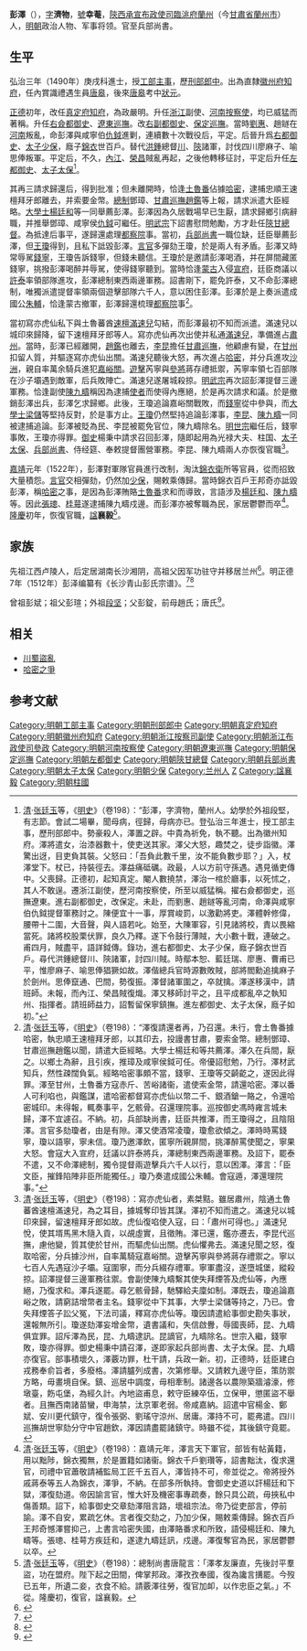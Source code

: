 {{Otheruses|彭澤 (消歧義)|other=同名或類似名的其它條目描述}}
{{明清人物信息框
| 姓名 = 彭澤
| 原名 =
| 圖片名稱= 
| 圖片大小 =
| 圖片說明 = 
 |最高職務 = 少保太子太保兵部尚書
| 屆數 = 
| 國家 = 大明
| 前任 = 
| 繼任 = 
| 爵位 =
| 籍貫 = [[陝西承宣布政使司|陝西承宣布政使司]][[臨洮府|臨洮府]][[蘭州|蘭州]]
| 族裔 = 漢族
| 字號 = 字濟物，號幸菴
| 諡號 = 襄毅
| 出生日期 = 天順三年（1459年）
| 出生地點 = 
| 逝世日期 = 嘉靖八年（1529年）
| 逝世地點 = 
| 墓葬 =
| 配偶 =
| 親屬 =
| 出身 = 
*陝西鄉試第九名舉人
*弘治三年庚戌科進士出身
| 經歷 = 
| 著作 =
}}
'''彭澤'''（{{bd|1459年||1529年||P}}），[[表字|字]]'''濟物'''，[[號|號]]'''幸菴'''，[[陝西承宣布政使司|陝西承宣布政使司]][[臨洮府|臨洮府]][[蘭州|蘭州]]（今[[甘肅省|甘肅省]][[蘭州市|蘭州市]]）人，[[明朝|明朝]]政治人物、军事将领。官至兵部尚書。

== 生平 ==
{{See also|川蜀盜亂|哈密之爭}}
弘治三年（1490年）庚戌科進士，授[[工部|工部]][[主事|主事]]，歷[[刑部|刑部]][[郎中|郎中]]。出為直隸[[徽州府|徽州府]][[知府|知府]]，任內賞識禮遇生員[[唐皋|唐皋]]，後來[[唐皋|唐皋]]考中[[狀元|狀元]]。

[[正德_(明朝)|正德]]初年，改任[[真定府|真定府]][[知府|知府]]，為政嚴明。升任[[浙江|浙江]]副使、[[河南|河南]][[按察使|按察使]]，均已威猛而著稱。升任[[右僉都御史|右僉都御史]]、[[遼東巡撫|遼東巡撫]]。改[[右副都御史|右副都御史]]、[[保定巡撫|保定巡撫]]。當時[[劉惠|劉惠]]、趙鐩在[[河南|河南]]叛亂，命彭澤與咸寧伯[[仇鉞|仇鉞]]進剿，連續數十次戰役后，平定。后晉升爲[[右都御史|右都御史]]、[[太子少保|太子少保]]，廕子[[錦衣|錦衣]]世百戶。替代[[洪鍾|洪鍾]]總督[[四川|川]]、[[陝西|陝]]諸軍，討伐四川廖麻子、喻思俸叛軍。平定后，不久，[[內江|內江]]、[[榮昌|榮昌]]賊亂再起，之後他轉移征討，平定后升任[[左都御史|左都御史]]、[[太子太保|太子太保]]<ref>[[清|清]]·[[张廷玉|张廷玉]]等，《[[明史|明史]]》（卷198）：“彭澤，字濟物，蘭州人。幼學於外祖段堅，有志節。會試二場畢，聞母病，徑歸，母病亦已。登弘治三年進士，授工部主事，歷刑部郎中。勢豪殺人，澤置之辟。中貴為祈免，執不聽。出為徽州知府。澤將遣女，治漆器數十，使吏送其家。澤父大怒，趣焚之，徒步詣徽。澤驚出迓，目吏負其裝。父怒曰：「吾負此數千里，汝不能負數步耶？」入，杖澤堂下。杖已，持裝徑去。澤益痛砥礪。政最，人以方前守孫遇。遇見循吏傳中。父喪歸。正德初，起知真定。閹人數撓禁，澤治一棺於廳事，以死怵之，其人不敢逞。遷浙江副使，歷河南按察使，所至以威猛稱。擢右僉都御史，巡撫遼東。進右副都御史，改保定。未赴，而劉惠、趙鐩等亂河南，命澤與咸寧伯仇鉞提督軍務討之。陳便宜十一事，厚賞峻罰，以激勸將吏。澤體幹修偉，腰帶十二圍，大音聲，與人語若叱。始至，大陳軍容，引見諸將校，責以畏縮當死。諸將校股栗伏罪，良久乃釋。遂下令鼓行薄賊，大小數十戰，連破之。甫四月，賊盡平，語詳鉞傳。錄功，進右都御史、太子少保，廕子錦衣世百戶。尋代洪鍾總督川、陝諸軍，討四川賊。時鄢本恕、藍廷瑞、廖惠、曹甫已平，惟廖麻子、喻思俸猖獗如故。澤偕總兵官時源數敗賊，部將閻勳追擒麻子於劍州。思俸竄通、巴間，勢復振。澤督諸軍圍之，卒就擒。澤遂移漢中，請班師。未報，而內江、榮昌賊復熾。澤又移師討平之，且平成都亂卒之執知州、指揮者。請班師益力，詔暫留保寧鎮撫。進左都御史、太子太保，廕子如初。”</ref>。

其再三請求歸還后，得到批准；但未離開時，恰逢[[土魯番|土魯番]]佔據[[哈密|哈密]]，逮捕忠順王速檀拜牙郎離去，并索要金幣。[[總制|總制]]鄧璋、[[甘肅巡撫|甘肅巡撫]][[趙鑑|趙鑑]]等上報，請求派遣大臣經略。[[大學士|大學士]][[楊廷和|楊廷和]]等一同舉薦彭澤。彭澤因為久居戰場早已生厭，請求歸鄉引病辭職，并推舉鄧璋、咸寧侯[[仇鉞|仇鉞]]可繼任。[[明武宗|明武宗]]下詔書慰問勉勵，方才赴任[[陝甘總督|陝甘總督]]。為抵達后事平，遂歸還處理[[都察院|都察院]]事。當初，[[兵部尚書|兵部尚書]]一職位缺，廷臣舉薦彭澤，但[[王瓊|王瓊]]得到，且私下詆毀彭澤。[[言官|言官]]多彈劾王瓊，於是兩人有矛盾。彭澤又時常辱駡[[錢寧|錢寧]]，王瓊告訴錢寧，但錢未聽信。王瓊於是邀請彭澤喝酒，并在屏間藏匿錢寧，挑撥彭澤喝醉并辱駡，使得錢寧聽到。當時恰逢[[蒙古|蒙古]]入侵[[宣府|宣府]]，廷臣商議以[[許泰|許泰]]率領部隊進攻，彭澤總制東西兩邊軍務。詔書剛下，罷免許泰，又不命彭澤總制，唯獨派遣提督率領兩個遊擊部隊六千人，意以困住彭澤。彭澤於是上奏派遣成國公[[朱輔|朱輔]]，恰逢蒙古撤軍，彭澤歸還梳理[[都察院|都察院]]事<ref>[[清|清]]·[[张廷玉|张廷玉]]等，《[[明史|明史]]》（卷198）：“澤復請還者再，乃召還。未行，會土魯番據哈密，執忠順王速檀拜牙郎，以其印去，投謾書甘肅，要索金幣。總制鄧璋、甘肅巡撫趙鑑以聞，請遣大臣經略。大學士楊廷和等共薦澤。澤久在兵間，厭之。以鄉土為辭，且引疾，推璋及咸寧侯鉞可任。帝優詔慰勉，乃行。澤材武知兵，然性疎闊負氣。經略哈密事頗不當，錢寧、王瓊等交齮齕之，遂因此得罪。澤至甘州，土魯番方寇赤斤、苦峪諸衞，遣使索金幣，請還哈密。澤以番人可利啗也，與鑑謀，遣哈密都督寫亦虎仙以幣二千、銀酒鎗一賂之，令還哈密城印。未得報，輒奏事平，乞骸骨。召還理院事。巡按御史馮時雍言城未歸，澤不宜遽召。不納。初，兵部缺尚書，廷臣共推澤，而王瓊得之，且陰阻澤。言官多劾瓊者，由是有隙。澤又使酒常凌瓊，瓊愈欲傾之。澤時時罵錢寧，瓊以語寧，寧未信。瓊乃邀澤飲，匿寧所親屏間，挑澤醉罵使聞之，寧果大怒。會寇大入宣府，廷議以許泰將兵，澤總制東西兩邊軍務。及詔下，罷泰不遣，又不命澤總制，獨令提督兩遊擊兵六千人以行，意以困澤。澤言：「臣文臣，摧鋒陷陣非臣所能獨任。」瓊乃奏遣成國公朱輔。會寇遁，澤還理院事。”</ref>。

當初寫亦虎仙私下與土魯蕃酋[[速檀滿速兒|速檀滿速兒]]勾結，而彭澤最初不知而派遣。滿速兒以城印來歸降，留下速檀拜牙郎等人。寫亦虎仙再次出使并私通[[滿速兒|滿速兒]]，準備進占[[肅州|肅州]]。當時，彭澤已經離開，[[趙鑑|趙鑑]]也離去，[[李昆|李昆]]擔任[[甘肅巡撫|甘肅巡撫]]，他顧慮有變，在[[甘州|甘州]]扣留人質，并驅逐寫亦虎仙出關。滿速兒聽後大怒，再次進占[[哈密|哈密]]，并分兵進攻[[沙洲|沙洲]]，親自率萬余騎兵進犯[[嘉峪關|嘉峪關]]。[[遊擊|遊擊]]芮寧與[[參將|參將]]蔣存禮抵禦，芮寧率領七百部隊在沙子壩遇到敵軍，后兵敗陣亡。滿速兒遂屠城殺掠。[[明武宗|明武宗]]再次詔彭澤提督三邊軍務。恰逢副使[[陳九疇_(弘治進士)|陳九疇]]稱因為逮捕[[使者|使者]]而使得內應絕，於是再次請求和議。於是撤銷彭澤出兵，彭澤乞求歸鄉。此後，王瓊追論嘉峪關戰敗，而[[錢寧|錢寧]]從中參與，而[[大學士|大學士]][[梁儲|梁儲]]等堅持反對，於是事方止。[[王瓊|王瓊]]仍然堅持追論彭澤事，[[李昆|李昆]]、[[陳九疇_(弘治進士)|陳九疇]]一同被逮捕追論。彭澤被貶為民、李昆被罷免官位，陳九疇除名。[[明世宗|明世宗]]繼任后，錢寧事敗，王瓊亦得罪。[[御史|御史]]楊秉中請求召回彭澤，隨即起用為光禄大夫、柱国、[[太子太保|太子太保]]、[[兵部尚書|兵部尚書]]、侍经筵、奉敕提督團營軍務。李昆、陳九疇兩人亦恢復官職<ref>[[清|清]]·[[张廷玉|张廷玉]]等，《[[明史|明史]]》（卷198）：寫亦虎仙者，素桀黠。雖居肅州，陰通土魯蕃酋速檀滿速兒，為之耳目，據城奪印皆其謀。澤初不知而遣之。滿速兒以城印來歸，留速檀拜牙郎如故。虎仙復啗使入寇，曰：「肅州可得也。」滿速兒悅，使其壻馬黑木隨入貢，以覘虛實，且徵賄。澤已還，鑑亦遷去，李昆代巡撫，慮他變，質其使於甘州，而驅虎仙出關。虎仙懼弗去。滿速兒聞之怒，復取哈密，分兵據沙州，自率萬騎寇嘉峪關。遊擊芮寧與參將蔣存禮禦之。寧以七百人先遇寇沙子壩。寇圍寧，而分兵綴存禮軍。寧軍盡沒，遂墮城堡，縱殺掠。詔澤提督三邊軍務往禦。會副使陳九疇繫其使失拜煙答及虎仙等，內應絕，乃復求和。澤兵遂罷。尋乞骸骨歸，馳驛給夫廩如制。澤既去，瓊追論嘉峪之敗，請窮詰增幣者主名。錢寧從中下其事，大學士梁儲等持之，乃已。會失拜煙答子訟父冤，下法司議，釋寫亦虎仙等。瓊因請遣給事御史勘失事狀，還報無所引。瓊遂劾澤妄增金幣，遺書議和，失信啟釁，辱國喪師，昆、九疇俱宜罪。詔斥澤為民，昆、九疇逮訊。昆謫官，九疇除名。世宗入繼，錢寧敗，瓊亦得罪。御史楊秉中請召澤，遂即家起兵部尚書、太子太保。昆、九疇亦復官。部事積壞久，澤覈功罪，杜干請，兵政一新。初，正德時，廷臣建白戎務奉俞旨者，多廢格。澤請臚列成書，次第修舉。又請敕九邊守臣，策防禦方略，毋畫境自保。鎮、巡居中調度，毋相牽制。諸邊各以農隙築牆濬濠，修墩臺，飭屯堡，為經久計。內地盜甫息，敕守臣練卒伍，立保甲，懲匿盜不舉者。且撫西南諸苗蠻，申海禁，汰京軍老弱。帝咸嘉納。詔遣中官楊金、鄭斌、安川更代鎮守，復令張弼、劉瑤守涼州、居庸。澤持不可，罷弗遣。四川巡撫胡世寧劾分守中官趙欽，澤因請盡罷諸鎮守。時雖不從，其後鎮守竟罷。</ref>。

[[嘉靖|嘉靖]]元年（1522年），彭澤對軍隊官員進行改制，淘汰[[錦衣衛|錦衣衛]]所等官員，從而招致大量積怨。[[言官|言官]]交相彈劾，仍然加[[少保|少保]]，賜敕乘傳歸。當時錦衣百戶王邦奇亦詆毀彭澤，稱[[哈密|哈密]]之事，是因為彭澤賄賂[[土魯番|土魯番]]求和而導致，言語涉及[[楊廷和|楊廷和]]、[[陳九疇|陳九疇]]等。因此[[張璁|張璁]]、[[桂萼|桂萼]]遂逮捕陳九疇戍邊。而彭澤亦被奪職為民，家居鬱鬱而卒<ref>[[清|清]]·[[张廷玉|张廷玉]]等，《[[明史|明史]]》（卷198）：嘉靖元年，澤言天下軍官，部皆有帖黃籍，用以黜陟，錦衣獨無，於是置籍如諸衞。錦衣千戶劉瓚等，詔書黜汰，復求還官，司禮中官蕭敬請補監局工匠千五百人，澤皆持不可，帝並從之。帝將授外戚蔣泰等五人為錦衣，澤爭，不納。在部多所執持。會御史史道以訐楊廷和下獄，澤復劾道。帝因諭言官，惟大奸及機密事專疏奏，餘只具公疏，毋挾私中傷善類。詔下，給事御史交章劾澤阻言路，壞祖宗法。帝乃從吏部言，停前諭。澤不自安，累疏乞休。言者復交劾之，乃加少保，賜敕乘傳歸。錦衣百戶王邦奇憾澤嘗抑己，上書言哈密失國，由澤賂番求和所致，語侵楊廷和、陳九疇等。張璁、桂萼方疾廷和，遂逮九疇廷訊，戍邊。澤復奪官為民，家居鬱鬱以卒。</ref>。[[隆庆_(明朝)|隆慶]]初年，恢復官職，[[諡|諡]]'''襄毅'''<ref>[[清|清]]·[[张廷玉|张廷玉]]等，《[[明史|明史]]》（卷198）：總制尚書唐龍言：「澤孝友廉直，先後討平羣盜，功在盟府。陛下起之田間，俾掌邦政。澤孜孜奉國，復為讒言搆罷。今歿已五年，所遺二妾，衣食不給。請覈澤往勞，復官加卹，以作忠臣之氣。」不從。隆慶初，復官，諡襄毅。</ref>。

==家族==

先祖江西卢陵人，后定居湖南长沙湘阴，高祖父因军功驻守并移居兰州<ref>{{Cite book|title=金声玉振 城关碑刻墨迹撷萃|author=高羔|publisher=甘肃文化出版社|year=2017|isbn=978-7-5490-1353-1|location=兰州}}</ref>。明正德7年（1512年）彭泽编纂有《长沙青山彭氏宗谱》。<ref>{{Cite web|title=长沙青山彭氏|url=http://www.library.hn.cn/hnszyl/szyl/bih12/peng/csps.htm|access-date=2021-07-22|publisher=湖南图书馆|archive-date=2021-07-22|archive-url=https://web.archive.org/web/20210722094738/http://www.library.hn.cn/hnszyl/szyl/bih12/peng/csps.htm|dead-url=no}}</ref><ref>{{Cite book|title=曾国藩全集|author=曾国藩|authorlink=曾国藩|volume=一四|section=青山彭氏征信谱序}}</ref>

曾祖彭斌；祖父彭瑄；外祖[[段坚|段坚]]；父彭錠，前母趙氏；唐氏<ref>{{Cite book|title=天一阁藏明代科举录选刊 登科录 点校本|last=龚延明主编|first=|publisher=宁波出版社|year=2016|isbn=978-7-5526-2320-8|location=宁波|pages=|quote=《天一閣藏明代科舉錄選刊.登科錄》之《弘治三年庚戌科進士登科錄》}}</ref>。

==相关==
*[[川蜀盜亂|川蜀盜亂]]
*[[哈密之爭|哈密之爭]]

==参考文献==
{{reflist}}

{{start box}}
{{s-off}}
{{succession box|[[王憲|王憲]]|[[金獻民|金獻民]]|[[明朝兵部尚書|明朝兵部尚書]]|1521年-1523年}}
{{end box}}

{{弘治三年庚戌科殿試金榜}}
{{DEFAULTSORT:Peng彭}}
[[Category:明朝工部主事|Category:明朝工部主事]]
[[Category:明朝刑部郎中|Category:明朝刑部郎中]]
[[Category:明朝真定府知府|Category:明朝真定府知府]]
[[Category:明朝徽州府知府|Category:明朝徽州府知府]]
[[Category:明朝浙江按察司副使|Category:明朝浙江按察司副使]]
[[Category:明朝浙江布政使司參政|Category:明朝浙江布政使司參政]]
[[Category:明朝河南按察使|Category:明朝河南按察使]]
[[Category:明朝遼東巡撫|Category:明朝遼東巡撫]]
[[Category:明朝保定巡撫|Category:明朝保定巡撫]]
[[Category:明朝左都御史|Category:明朝左都御史]]
[[Category:明朝陝甘總督|Category:明朝陝甘總督]]
[[Category:明朝兵部尚書|Category:明朝兵部尚書]]
[[Category:明朝太子太保|Category:明朝太子太保]]
[[Category:明朝少保|Category:明朝少保]]
[[Category:兰州人|Category:兰州人]]
[[Category:彭姓|Z]]
[[Category:諡襄毅|Category:諡襄毅]]
[[Category:明朝柱國|Category:明朝柱國]]